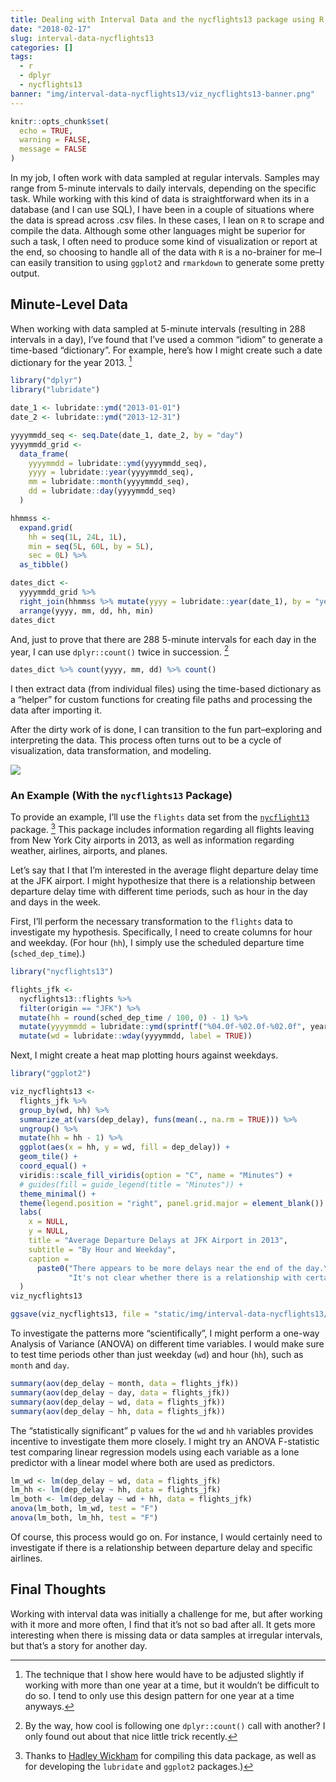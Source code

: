 ```yaml
---
title: Dealing with Interval Data and the nycflights13 package using R
date: "2018-02-17"
slug: interval-data-nycflights13
categories: []
tags:
  - r
  - dplyr
  - nycflights13
banner: "img/interval-data-nycflights13/viz_nycflights13-banner.png"
---
```


```r
knitr::opts_chunk$set(
  echo = TRUE,
  warning = FALSE,
  message = FALSE
)
```

In my job, I often work with data sampled at regular intervals.
Samples may range from 5-minute intervals to daily intervals, depending on the specific task.
While working with this kind of data is straightforward when its in a database (and I can use SQL),
I have been in a couple of situations where the data is spread across .csv files.
In these cases, I lean on `R` to scrape and compile the data.
Although some other languages might be superior for such a task, I often
need to produce some kind of visualization or report at the end, so
choosing to handle all of the data with `R` is a no-brainer for me--I can
easily transition to using `ggplot2` and `rmarkdown` to generate some pretty output.

## Minute-Level Data

When working with data sampled at 5-minute intervals
(resulting in 288 intervals in a day), I've found that I've used a common
"idiom" to generate a time-based "dictionary".
For example, here's how I might create such a date dictionary for the year 2013. [^fn_technique]

[^fn_technique]:
The technique that I show here 
would have to be adjusted slightly if working with more than one year
at a time, but it wouldn't be difficult to do so. 
I tend to only use this design pattern for one year at a time anyways.


```r
library("dplyr")
library("lubridate")

date_1 <- lubridate::ymd("2013-01-01")
date_2 <- lubridate::ymd("2013-12-31")

yyyymmdd_seq <- seq.Date(date_1, date_2, by = "day")
yyyymmdd_grid <-
  data_frame(
    yyyymmdd = lubridate::ymd(yyyymmdd_seq),
    yyyy = lubridate::year(yyyymmdd_seq),
    mm = lubridate::month(yyyymmdd_seq),
    dd = lubridate::day(yyyymmdd_seq)
  )

hhmmss <-
  expand.grid(
    hh = seq(1L, 24L, 1L), 
    min = seq(5L, 60L, by = 5L), 
    sec = 0L) %>% 
  as_tibble()

dates_dict <-
  yyyymmdd_grid %>%
  right_join(hhmmss %>% mutate(yyyy = lubridate::year(date_1), by = "year")) %>% 
  arrange(yyyy, mm, dd, hh, min)
dates_dict
```

And, just to prove that there are 288 5-minute intervals for each day in the year,
I can use `dplyr::count()` twice in succession. [^fn_count_twice]

```r
dates_dict %>% count(yyyy, mm, dd) %>% count()
```

[^fn_count_twice]:
By the way, how cool is following one `dplyr::count()` call with another? I only
found out about that nice little trick recently.

I then extract data (from individual files) using the time-based dictionary
as a "helper" for custom functions for creating file paths and processing the data
after importing it.

After the dirty work of is done, I can transition to the fun part--exploring
and interpreting the data.
This process often turns out to be a cycle of visualization, data transformation,
and modeling.

![](/img/visualizing-nba-team-schedule/data-science.png)

### An Example (With the `nycflights13` Package)

To provide an example, I'll use the `flights` data set from the 
[`nycflight13`](https://cran.r-project.org/web/packages/nycflights13/index.html) package. [^fn_hadley]
This package includes information regarding all flights leaving from New York City
airports in 2013, as well as information regarding weather, airlines, airports, and planes.

[^fn_hadley]:
Thanks to [Hadley Wickham](http://hadley.nz/)  for compiling this data package, 
as well as for developing the `lubridate` and `ggplot2` packages.)

Let's say that I that I'm interested in the average flight departure delay time
at the JFK airport. I might hypothesize that there is a relationship between
departure delay time with different time periods, 
such as hour in the day and days in the week.

First, I'll perform the necessary transformation to the `flights` data to investigate my hypothesis.
Specifically, I need to create columns for hour and weekday. (For hour (`hh`),
I simply use the scheduled departure time (`sched_dep_time`).)

```r
library("nycflights13")

flights_jfk <-
  nycflights13::flights %>% 
  filter(origin == "JFK") %>% 
  mutate(hh = round(sched_dep_time / 100, 0) - 1) %>% 
  mutate(yyyymmdd = lubridate::ymd(sprintf("%04.0f-%02.0f-%02.0f", year, month, day))) %>% 
  mutate(wd = lubridate::wday(yyyymmdd, label = TRUE))
```

Next, I might create a heat map plotting hours against weekdays.

```r
library("ggplot2")

viz_nycflights13 <-
  flights_jfk %>% 
  group_by(wd, hh) %>% 
  summarize_at(vars(dep_delay), funs(mean(., na.rm = TRUE))) %>% 
  ungroup() %>% 
  mutate(hh = hh - 1) %>% 
  ggplot(aes(x = hh, y = wd, fill = dep_delay)) +
  geom_tile() +
  coord_equal() +
  viridis::scale_fill_viridis(option = "C", name = "Minutes") +
  # guides(fill = guide_legend(title = "Minutes")) +
  theme_minimal() +
  theme(legend.position = "right", panel.grid.major = element_blank()) +
  labs(
    x = NULL,
    y = NULL,
    title = "Average Departure Delays at JFK Airport in 2013",
    subtitle = "By Hour and Weekday",
    caption = 
      paste0("There appears to be more delays near the end of the day.\n",
             "It's not clear whether there is a relationship with certain days of the week.")
  )
viz_nycflights13
```

```r
ggsave(viz_nycflights13, file = "static/img/interval-data-nycflights13/viz_nycflights13-banner.png", units = "in", width = 8, height = 4)
```

To investigate the patterns more "scientifically", I might perform a one-way
Analysis of Variance (ANOVA) on different time variables.
I would make sure to test time periods other than just
weekday (`wd`) and hour (`hh`), such as `month` and `day`.

```r
summary(aov(dep_delay ~ month, data = flights_jfk))
summary(aov(dep_delay ~ day, data = flights_jfk))
summary(aov(dep_delay ~ wd, data = flights_jfk))
summary(aov(dep_delay ~ hh, data = flights_jfk))

```

The "statistically significant" p values for the `wd` and `hh` variables
provides incentive to investigate them more closely.
I might try an ANOVA F-statistic test comparing linear regression models
using each variable as a lone predictor with a linear model where both are used
as predictors.

```r

lm_wd <- lm(dep_delay ~ wd, data = flights_jfk)
lm_hh <- lm(dep_delay ~ hh, data = flights_jfk)
lm_both <- lm(dep_delay ~ wd + hh, data = flights_jfk)
anova(lm_both, lm_wd, test = "F")
anova(lm_both, lm_hh, test = "F")
```

Of course, this process would go on. For instance, I would certainly need to investigate
if there is a relationship between departure delay and specific airlines.

## Final Thoughts

Working with interval data was initially a challenge for me, but after working with it
more and more often, I find that it's not so bad after all. It gets more interesting
when there is missing data or data samples at irregular intervals, but that's a story
for another day.


